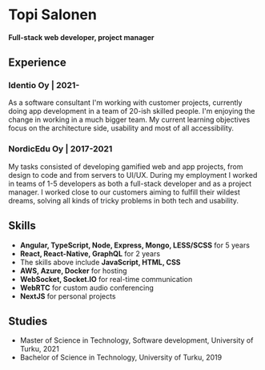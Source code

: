 
# Topi Salonen
#### Full-stack web developer, project manager

## Experience

### Identio Oy | 2021-

As a software consultant I'm working with customer projects, currently doing app development in a team of 20-ish skilled people.
I'm enjoying the change in working in a much bigger team. My current learning objectives focus on the architecture side, usability and most of all accessibility.

### NordicEdu Oy | 2017-2021

My tasks consisted of developing gamified web and app projects, from design to code and from servers to UI/UX.
During my employment I worked in teams of 1-5 developers as both a full-stack developer and as a project manager.
I worked close to our customers aiming to fulfill their wildest dreams, solving all kinds of tricky problems in both tech and usability.

## Skills

- **Angular, TypeScript, Node, Express, Mongo, LESS/SCSS** for 5 years
- **React, React-Native, GraphQL** for 2 years
- The skills above include **JavaScript, HTML, CSS**
- **AWS, Azure, Docker** for hosting
- **WebSocket, Socket.IO** for real-time communication
- **WebRTC** for custom audio conferencing
- **NextJS** for personal projects

## Studies

- Master of Science in Technology, Software development, University of Turku, 2021
- Bachelor of Science in Technology, University of Turku, 2019

